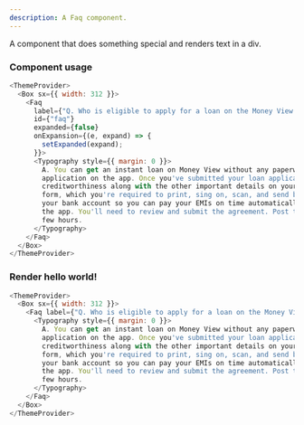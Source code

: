 ```yaml
---
description: A Faq component.
---
```



A component that does something special and renders text in a div.

### Component usage

```js
<ThemeProvider>
  <Box sx={{ width: 312 }}>
    <Faq
      label={"Q. Who is eligible to apply for a loan on the Money View app?"}
      id={"faq"}
      expanded={false}
      onExpansion={(e, expand) => {
        setExpanded(expand);
      }}>
      <Typography style={{ margin: 0 }}>
        A. You can get an instant loan on Money View without any paperwork by following these steps: Complete and submit your loan
        application on the app. Once you've submitted your loan application, we'll go throught your documents and assess your
        creditworthiness along with the other important details on your application. Post the verification process, we’ll send you a NACH
        form, which you're required to print, sing on, scan, and send back to us. This NACH form is to enable the auto debit facility for
        your bank account so you can pay your EMIs on time automatically. On recieving your NACH form, we’ll send you a loan agreement on
        the app. You'll need to review and submit the agreement. Post this, your loan amount will be credited into your bank account in a
        few hours.
      </Typography>
    </Faq>
  </Box>
</ThemeProvider>
```

### Render hello world!

```js live
<ThemeProvider>
  <Box sx={{ width: 312 }}>
    <Faq label={"Q. Who is eligible to apply for a loan on the Money View app?"} id={"faq"} expanded={false}>
      <Typography style={{ margin: 0 }}>
        A. You can get an instant loan on Money View without any paperwork by following these steps: Complete and submit your loan
        application on the app. Once you've submitted your loan application, we'll go throught your documents and assess your
        creditworthiness along with the other important details on your application. Post the verification process, we’ll send you a NACH
        form, which you're required to print, sing on, scan, and send back to us. This NACH form is to enable the auto debit facility for
        your bank account so you can pay your EMIs on time automatically. On recieving your NACH form, we’ll send you a loan agreement on
        the app. You'll need to review and submit the agreement. Post this, your loan amount will be credited into your bank account in a
        few hours.
      </Typography>
    </Faq>
  </Box>
</ThemeProvider>
```
